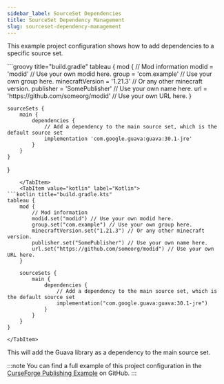 ```yaml
---
sidebar_label: SourceSet Dependencies
title: SourceSet Dependency Management
slug: sourceset-dependency-management
---
```



This example project configuration shows how to add dependencies to a specific source set.

<Tabs groupId="gradle-code">
    <TabItem value="groovy" label="Groovy">
```groovy title="build.gradle"
tableau {
    mod {
        // Mod information
        modid = 'modid' // Use your own modid here.
        group = 'com.example' // Use your own group here.
        minecraftVersion = '1.21.3' // Or any other minecraft version.
        publisher = 'SomePublisher' // Use your own name here.
        url = 'https://github.com/someorg/modid' // Use your own URL here.
    }

    sourceSets {
        main {
            dependencies {
                // Add a dependency to the main source set, which is the default source set
                implementation 'com.google.guava:guava:30.1-jre'
            }
        }
    }
}
```
    </TabItem>
    <TabItem value="kotlin" label="Kotlin">
```kotlin title="build.gradle.kts"
tableau {
    mod {
        // Mod information
        modid.set("modid") // Use your own modid here.
        group.set("com.example") // Use your own group here.
        minecraftVersion.set("1.21.3") // Or any other minecraft version.
        publisher.set("SomePublisher") // Use your own name here.
        url.set("https://github.com/someorg/modid") // Use your own URL here.
    }

    sourceSets {
        main {
            dependencies {
                // Add a dependency to the main source set, which is the default source set
                implementation("com.google.guava:guava:30.1-jre")
            }
        }
    }
}
```
    </TabItem>
</Tabs>

This will add the Guava library as a dependency to the main source set.

:::note
You can find a full example of this project configuration in the [CurseForge Publishing Example](https://github.com/ldtteam/Tableau/tree/main/examples/sourceset-dependencies) on GitHub.
:::